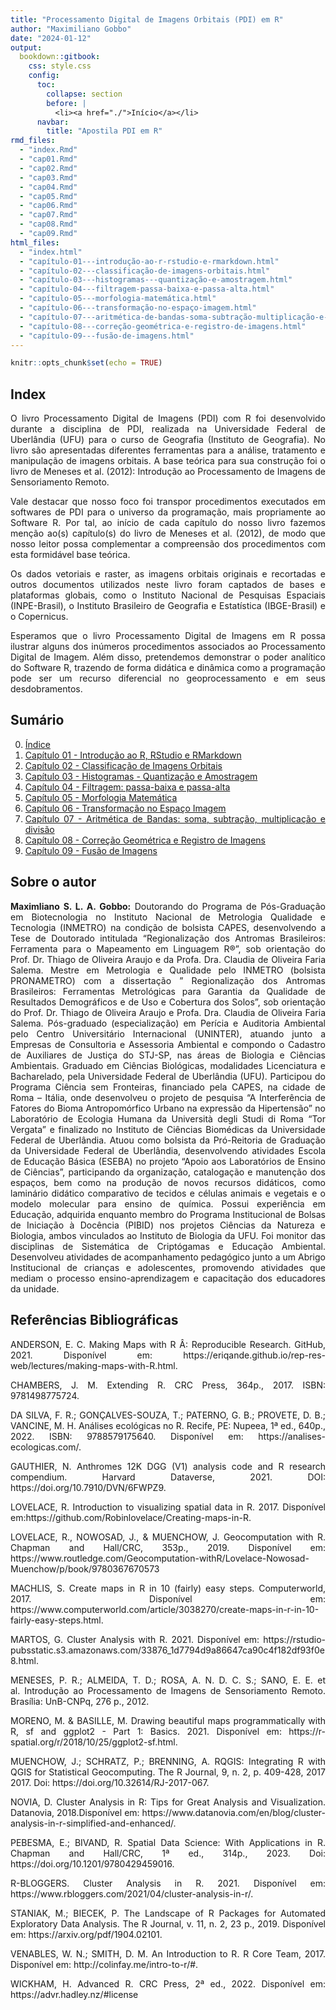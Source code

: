 ---
title: "Processamento Digital de Imagens Orbitais (PDI) em R"
author: "Maximiliano Gobbo"
date: "2024-01-12"
output:
  bookdown::gitbook:
    css: style.css
    config:
      toc:
        collapse: section
        before: | 
          <li><a href="./">Início</a></li>
      navbar:
        title: "Apostila PDI em R"
rmd_files:
  - "index.Rmd"
  - "cap01.Rmd"
  - "cap02.Rmd"
  - "cap03.Rmd"
  - "cap04.Rmd"
  - "cap05.Rmd"
  - "cap06.Rmd"
  - "cap07.Rmd"
  - "cap08.Rmd"
  - "cap09.Rmd"  
html_files:
  - "index.html"
  - "capítulo-01---introdução-ao-r-rstudio-e-rmarkdown.html"
  - "capítulo-02---classificação-de-imagens-orbitais.html"
  - "capítulo-03---histogramas---quantização-e-amostragem.html"
  - "capítulo-04---filtragem-passa-baixa-e-passa-alta.html"
  - "capítulo-05---morfologia-matemática.html"
  - "capítulo-06---transformação-no-espaço-imagem.html"
  - "capítulo-07---aritmética-de-bandas-soma-subtração-multiplicação-e-divisão.html"
  - "capítulo-08---correção-geométrica-e-registro-de-imagens.html"
  - "capítulo-09---fusão-de-imagens.html"
---

```{r setup, include=FALSE}
knitr::opts_chunk$set(echo = TRUE)
```

<div style="text-align: justify;">

# Index

O livro Processamento Digital de Imagens (PDI) com R foi desenvolvido durante a disciplina de PDI, realizada na Universidade Federal de Uberlândia (UFU) para o curso de Geografia (Instituto de Geografia). No livro são apresentadas diferentes ferramentas para a análise, tratamento e manipulação de imagens orbitais. A base teórica para sua construção foi o livro de Meneses et al. (2012): Introdução ao Processamento de Imagens de Sensoriamento Remoto. 

Vale destacar que nosso foco foi transpor procedimentos executados em softwares de PDI para o universo da programação, mais propriamente ao Software R. Por tal, ao início de cada capítulo do nosso livro fazemos menção ao(s) capítulo(s) do livro de Meneses et al. (2012), de modo que nosso leitor possa complementar a compreensão dos procedimentos com esta formidável base teórica. 

Os dados vetoriais e raster, as imagens orbitais originais e recortadas e outros documentos utilizados neste livro foram captados de bases e plataformas globais, como o Instituto Nacional de Pesquisas Espaciais (INPE-Brasil), o Instituto Brasileiro de Geografia e Estatística (IBGE-Brasil) e o Copernicus. 

Esperamos que o livro Processamento Digital de Imagens em R possa ilustrar alguns dos inúmeros procedimentos associados ao Processamento Digital de Imagem. Além disso, pretendemos demonstrar o poder analítico do Software R, trazendo de forma didática e dinâmica como a programação pode ser um recurso diferencial no geoprocessamento e em seus desdobramentos.

## Sumário

0. [Índice](index.html)
1. [Capítulo 01 - Introdução ao R, RStudio e RMarkdown](capítulo-01---introdução-ao-r-rstudio-e-rmarkdown.html)
2. [Capítulo 02 - Classificação de Imagens Orbitais](capítulo-02---classificação-de-imagens-orbitais.html)
3. [Capítulo 03 - Histogramas - Quantização e Amostragem](capítulo-03---histogramas---quantização-e-amostragem.html)
4. [Capítulo 04 - Filtragem: passa-baixa e passa-alta](capítulo-04---filtragem-passa-baixa-e-passa-alta.html)
5. [Capítulo 05 - Morfologia Matemática](capítulo-05---morfologia-matemática.html)
6. [Capítulo 06 - Transformação no Espaço Imagem](capítulo-06---transformação-no-espaço-imagem.html)
7. [Capítulo 07 - Aritmética de Bandas: soma, subtração, multiplicação e divisão](capítulo-07---aritmética-de-bandas-soma-subtração-multiplicação-e-divisão.html)
8. [Capítulo 08 - Correção Geométrica e Registro de Imagens](capítulo-08---correção-geométrica-e-registro-de-imagens.html)
9. [Capítulo 09 - Fusão de Imagens](capítulo-09---fusão-de-imagens.html)


## Sobre o autor

**Maximliano S. L. A. Gobbo:** Doutorando do Programa de Pós-Graduação em Biotecnologia no Instituto Nacional de Metrologia Qualidade e Tecnologia (INMETRO) na condição de bolsista CAPES, desenvolvendo a Tese de Doutorado intitulada “Regionalização dos Antromas Brasileiros: Ferramenta para o Mapeamento em Linguagem R®”, sob orientação do Prof. Dr. Thiago de Oliveira Araujo e da Profa. Dra. Claudia de Oliveira Faria Salema. Mestre em Metrologia e Qualidade pelo INMETRO (bolsista PRONAMETRO) com a dissertação " Regionalização dos Antromas Brasileiros: Ferramentas Metrológicas para Garantia da Qualidade de Resultados Demográficos e de Uso e Cobertura dos Solos", sob orientação do Prof. Dr. Thiago de Oliveira Araujo e Profa. Dra. Claudia de Oliveira Faria Salema. Pós-graduado (especialização) em Perícia e Auditoria Ambiental pelo Centro Universitário Internacional (UNINTER), atuando junto a Empresas de Consultoria e Assessoria Ambiental e compondo o Cadastro de Auxiliares de Justiça do STJ-SP, nas áreas de Biologia e Ciências Ambientais. Graduado em Ciências Biológicas, modalidades Licenciatura e Bacharelado, pela Universidade Federal de Uberlândia (UFU). Participou do Programa Ciência sem Fronteiras, financiado pela CAPES, na cidade de Roma – Itália, onde desenvolveu o projeto de pesquisa “A Interferência de Fatores do Bioma Antropomórfico Urbano na expressão da Hipertensão” no Laboratório de Ecologia Humana da Università degli Studi di Roma “Tor Vergata” e finalizado no Instituto de Ciências Biomédicas da Universidade Federal de Uberlândia. Atuou como bolsista da Pró-Reitoria de Graduação da Universidade Federal de Uberlândia, desenvolvendo atividades Escola de Educação Básica (ESEBA) no projeto “Apoio aos Laboratórios de Ensino de Ciências”, participando da organização, catalogação e manutenção dos espaços, bem como na produção de novos recursos didáticos, como laminário didático comparativo de tecidos e células animais e vegetais e o modelo molecular para ensino de química. Possui experiência em Educação, adquirida enquanto membro do Programa Institucional de Bolsas de Iniciação à Docência (PIBID) nos projetos Ciências da Natureza e Biologia, ambos vinculados ao Instituto de Biologia da UFU. Foi monitor das disciplinas de Sistemática de Criptógamas e Educação Ambiental. Desenvolveu atividades de acompanhamento pedagógico junto a um Abrigo Institucional de crianças e adolescentes, promovendo atividades que mediam o processo ensino-aprendizagem e capacitação dos educadores da unidade.

## Referências Bibliográficas

ANDERSON, E. C. Making Maps with R Â: Reproducible Research. GitHub, 2021. Disponível em: https://eriqande.github.io/rep-res-web/lectures/making-maps-with-R.html.

CHAMBERS, J. M. Extending R. CRC Press, 364p., 2017. ISBN: 9781498775724.

DA SILVA, F. R.; GONÇALVES-SOUZA, T.; PATERNO, G. B.; PROVETE, D. B.; VANCINE, M. H. Análises ecológicas no R. Recife, PE: Nupeea, 1ª ed., 640p., 2022. ISBN: 9788579175640. Disponível em: https://analises-ecologicas.com/.

GAUTHIER, N. Anthromes 12K DGG (V1) analysis code and R research compendium. Harvard Dataverse, 2021. DOI: https://doi.org/10.7910/DVN/6FWPZ9.

LOVELACE, R. Introduction to visualizing spatial data in R. 2017. Disponível em:https://github.com/Robinlovelace/Creating-maps-in-R.

LOVELACE, R., NOWOSAD, J., & MUENCHOW, J. Geocomputation with R. Chapman and Hall/CRC, 353p., 2019. Disponível em: https://www.routledge.com/Geocomputation-withR/Lovelace-Nowosad-Muenchow/p/book/9780367670573

MACHLIS, S. Create maps in R in 10 (fairly) easy steps. Computerworld, 2017. Disponível em: https://www.computerworld.com/article/3038270/create-maps-in-r-in-10-fairly-easy-steps.html.

MARTOS, G. Cluster Analysis with R. 2021. Disponível em: https://rstudio-pubsstatic.s3.amazonaws.com/33876_1d7794d9a86647ca90c4f182df93f0e8.html.

MENESES, P. R.; ALMEIDA, T. D.; ROSA, A. N. D. C. S.; SANO, E. E. et al. Introdução ao Processamento de Imagens de Sensoriamento Remoto. Brasília: UnB-CNPq, 276 p., 2012.

MORENO, M. & BASILLE, M. Drawing beautiful maps programmatically with R, sf and ggplot2 - Part 1: Basics. 2021. Disponível em: https://r-spatial.org/r/2018/10/25/ggplot2-sf.html.

MUENCHOW, J.; SCHRATZ, P.; BRENNING, A. RQGIS: Integrating R with QGIS for Statistical Geocomputing. The R Journal, 9, n. 2, p. 409-428, 2017 2017. Doi: https://doi.org/10.32614/RJ-2017-067.

NOVIA, D. Cluster Analysis in R: Tips for Great Analysis and Visualization. Datanovia, 2018.Disponível em: https://www.datanovia.com/en/blog/cluster-analysis-in-r-simplified-and-enhanced/.

PEBESMA, E.; BIVAND, R. Spatial Data Science: With Applications in R. Chapman and Hall/CRC, 1ª ed., 314p., 2023. Doi: https://doi.org/10.1201/9780429459016.

R-BLOGGERS. Cluster Analysis in R. 2021. Disponível em: https://www.rbloggers.com/2021/04/cluster-analysis-in-r/.

STANIAK, M.; BIECEK, P. The Landscape of R Packages for Automated Exploratory Data Analysis. The R Journal, v. 11, n. 2, 23 p., 2019. Disponível em: https://arxiv.org/pdf/1904.02101.

VENABLES, W. N.; SMITH, D. M. An Introduction to R. R Core Team, 2017. Disponível em: http://colinfay.me/intro-to-r/#.

WICKHAM, H. Advanced R. CRC Press, 2ª ed., 2022. Disponível em: https://advr.hadley.nz/#license

</div>